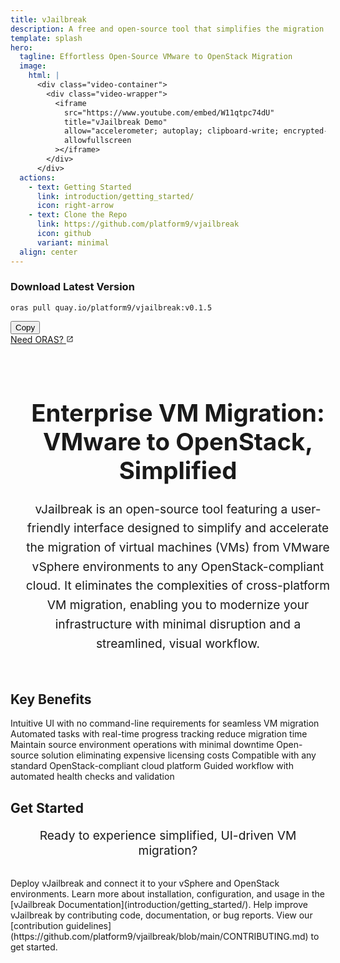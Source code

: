 ```yaml
---
title: vJailbreak
description: A free and open-source tool that simplifies the migration of virtual machines from VMware to any OpenStack-compliant cloud.
template: splash
hero:
  tagline: Effortless Open-Source VMware to OpenStack Migration
  image:
    html: |
      <div class="video-container">
        <div class="video-wrapper">
          <iframe
            src="https://www.youtube.com/embed/W11qtpc74dU"
            title="vJailbreak Demo"
            allow="accelerometer; autoplay; clipboard-write; encrypted-media; gyroscope; picture-in-picture"
            allowfullscreen
          ></iframe>
        </div>
      </div>
  actions:
    - text: Getting Started
      link: introduction/getting_started/
      icon: right-arrow
    - text: Clone the Repo
      link: https://github.com/platform9/vjailbreak
      icon: github
      variant: minimal
  align: center
---
```


<div class="download-section">
  <div class="download-content">
    <h3>Download Latest Version</h3>
    <div class="command-box">
      <pre><code>oras pull quay.io/platform9/vjailbreak:v0.1.5</code></pre>
      <button class="copy-button" onclick="navigator.clipboard.writeText('oras pull quay.io/platform9/vjailbreak:v0.1.5')">
        Copy
      </button>
    </div>
    <a href="https://oras.land/docs/installation/" target="_blank" class="oras-link">
      <span>Need ORAS?</span>
      <svg width="12" height="12" viewBox="0 0 24 24" fill="currentColor">
        <path d="M14 3v2h3.59l-9.83 9.83 1.41 1.41L19 6.41V10h2V3m-2 16H5V5h7V3H5a2 2 0 0 0-2 2v14a2 2 0 0 0 2 2h14a2 2 0 0 0 2-2v-7h-2v7Z"/>
      </svg>
    </a>
  </div>
</div>

<div style="text-align: center; width: 100%; padding: 2rem 1rem;">
  <h2 class="gradient-heading" style="font-size: 2.4rem; margin-bottom: 1.5rem;">
    Enterprise VM Migration: VMware to OpenStack, Simplified
  </h2>
  <p style="font-size: 1.2rem; line-height: 1.6; color: var(--sl-color-gray-2); max-width: 1200px; margin: 0 auto;">
    vJailbreak is an open-source tool featuring a user-friendly interface designed to simplify and accelerate the migration of virtual machines (VMs) from VMware vSphere environments to any OpenStack-compliant cloud. It eliminates the complexities of cross-platform VM migration, enabling you to modernize your infrastructure with minimal disruption and a streamlined, visual workflow.
  </p>
</div>


<h2 class="section-title">Key Benefits</h2>

<CardGrid stagger>
  <Card title="Visual Interface" icon="laptop">
    Intuitive UI with no command-line requirements for seamless VM migration
  </Card>
  
  <Card title="Fast & Efficient" icon="rocket">
    Automated tasks with real-time progress tracking reduce migration time
  </Card>
  
  <Card title="Zero Disruption" icon="warning">
    Maintain source environment operations with minimal downtime
  </Card>
  
  <Card title="Cost Effective" icon="seti:todo">
    Open-source solution eliminating expensive licensing costs
  </Card>
  
  <Card title="OpenStack Ready" icon="puzzle">
    Compatible with any standard OpenStack-compliant cloud platform
  </Card>
  
  <Card title="Step-by-Step Guide" icon="list-format">
    Guided workflow with automated health checks and validation
  </Card>
</CardGrid>

<h2 class="section-title">Get Started</h2>

<p style="text-align: center; color: var(--sl-color-gray-2); font-size: 1.2rem; margin-bottom: 2rem;">
  Ready to experience simplified, UI-driven VM migration?
</p>


<CardGrid stagger>
    <Card title="Deploy vJailbreak" icon="rocket">
        Deploy vJailbreak and connect it to your vSphere and OpenStack environments. Learn more about installation, configuration, and usage in the [vJailbreak Documentation](introduction/getting_started/).
    </Card>
    <Card title="Contribute to vJailbreak" icon="add-document">
        Help improve vJailbreak by contributing code, documentation, or bug reports. View our [contribution guidelines](https://github.com/platform9/vjailbreak/blob/main/CONTRIBUTING.md) to get started.
    </Card>
</CardGrid>

<AboutVJB>
</AboutVJB>